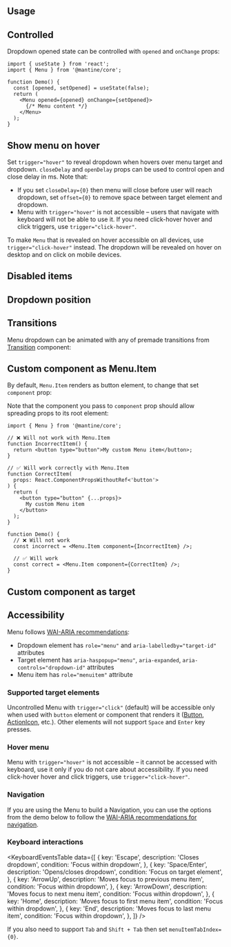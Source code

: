 

## Usage

<Demo data={MenuDemos.usage} />

## Controlled

Dropdown opened state can be controlled with `opened` and `onChange` props:

```tsx
import { useState } from 'react';
import { Menu } from '@mantine/core';

function Demo() {
  const [opened, setOpened] = useState(false);
  return (
    <Menu opened={opened} onChange={setOpened}>
      {/* Menu content */}
    </Menu>
  );
}
```

## Show menu on hover

Set `trigger="hover"` to reveal dropdown when hovers over menu target and dropdown.
`closeDelay` and `openDelay` props can be used to control open and close delay in ms.
Note that:

- If you set `closeDelay={0}` then menu will close before user will reach dropdown, set `offset={0}` to remove space between target element and dropdown.
- Menu with `trigger="hover"` is not accessible – users that navigate with keyboard will not be able to use it. If you need click-hover hover and click triggers, use `trigger="click-hover"`.

<Demo data={MenuDemos.hover} />

To make `Menu` that is revealed on hover accessible on all devices, use `trigger="click-hover"` instead.
The dropdown will be revealed on hover on desktop and on click on mobile devices.

<Demo data={MenuDemos.clickHover} />

## Disabled items

<Demo data={MenuDemos.disabled} />

## Dropdown position

<Demo data={MenuDemos.positionConfigurator} />

## Transitions

Menu dropdown can be animated with any of premade transitions from [Transition](/core/transition/) component:

<Demo data={MenuDemos.transitions} />

## Custom component as Menu.Item

By default, `Menu.Item` renders as button element, to change that set `component` prop:

<Demo data={MenuDemos.component} />

Note that the component you pass to `component` prop should allow spreading props to its root element:

```tsx
import { Menu } from '@mantine/core';

// ❌ Will not work with Menu.Item
function IncorrectItem() {
  return <button type="button">My custom Menu item</button>;
}

// ✅ Will work correctly with Menu.Item
function CorrectItem(
  props: React.ComponentPropsWithoutRef<'button'>
) {
  return (
    <button type="button" {...props}>
      My custom Menu item
    </button>
  );
}

function Demo() {
  // ❌ Will not work
  const incorrect = <Menu.Item component={IncorrectItem} />;

  // ✅ Will work
  const correct = <Menu.Item component={CorrectItem} />;
}
```

## Custom component as target

<Demo data={MenuDemos.customControl} />

<StylesApiSelectors component="Menu" />

<Demo data={MenuDemos.stylesApi} />

<TargetComponent component="Menu" />

## Accessibility

Menu follows [WAI-ARIA recommendations](https://www.w3.org/WAI/ARIA/apg/patterns/menu-button/examples/menu-button-links/):

- Dropdown element has `role="menu"` and `aria-labelledby="target-id"` attributes
- Target element has `aria-haspopup="menu"`, `aria-expanded`, `aria-controls="dropdown-id"` attributes
- Menu item has `role="menuitem"` attribute

### Supported target elements

Uncontrolled Menu with `trigger="click"` (default) will be accessible only when used with `button` element or component that renders it ([Button](/core/button/), [ActionIcon](/core/action-icon/), etc.).
Other elements will not support `Space` and `Enter` key presses.

### Hover menu

Menu with `trigger="hover"` is not accessible – it cannot be accessed with keyboard, use it only if you do not care about accessibility. If you need click-hover hover and click triggers, use `trigger="click-hover"`.

### Navigation

If you are using the Menu to build a Navigation, you can use the options from the demo below to follow the [WAI-ARIA recommendations for navigation](https://www.w3.org/WAI/ARIA/apg/patterns/disclosure/examples/disclosure-navigation/).

<Demo data={MenuDemos.navigation} />

### Keyboard interactions

<KeyboardEventsTable
  data={[
    {
      key: 'Escape',
      description: 'Closes dropdown',
      condition: 'Focus within dropdown',
    },
    {
      key: 'Space/Enter',
      description: 'Opens/closes dropdown',
      condition: 'Focus on target element',
    },
    {
      key: 'ArrowUp',
      description: 'Moves focus to previous menu item',
      condition: 'Focus within dropdown',
    },
    {
      key: 'ArrowDown',
      description: 'Moves focus to next menu item',
      condition: 'Focus within dropdown',
    },
    {
      key: 'Home',
      description: 'Moves focus to first menu item',
      condition: 'Focus within dropdown',
    },
    {
      key: 'End',
      description: 'Moves focus to last menu item',
      condition: 'Focus within dropdown',
    },
  ]}
/>

If you also need to support `Tab` and `Shift + Tab` then set `menuItemTabIndex={0}`.
